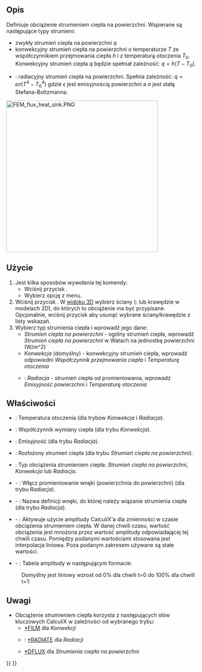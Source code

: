 <languages/>

{{Docnav
|[[FEM_ConstraintInitialTemperature/pl|Temperatura początkowa]]
|[[FEM_ConstraintTemperature/pl|Warunek brzegowy temperatury]]
|[[FEM_Workbench/pl|środowisko pracy MES]]
|IconL=FEM_ConstraintInitialTemperature.svg
|IconR=FEM_ConstraintTemperature.svg
|IconC=Workbench_FEM.svg
}}

{{GuiCommandContainer|
{{GuiCommand/pl
|Name=FEM ConstraintHeatflux
|Name/pl=MES: Obciążenie strumieniem ciepła
|MenuLocation=Model → Warunki brzegowe i obciążenia termiczne → Obciążenie strumieniem ciepła
|Workbenches=[[FEM_Workbench/pl|MES]]
|SeeAlso=[[FEM_tutorial/pl|Poradnik MES]]
}}
{{GuiCommandFemInfo/pl
|Solvers=CalculiX, Elmer
}}
}}

<span id="Description"></span>
==Opis==

Definiuje obciążenie strumieniem ciepła na powierzchni. Wspierane są następujące typy strumieni:
* zwykły strumień ciepła na powierzchni <math>q</math>
* konwekcyjny strumień ciepła na powierzchni o temperaturze <math>T</math> ze współczynnikiem przejmowania ciepła <math>h</math> i z temperaturą otoczenia <math>T_{0}</math>. Konwekcyjny strumień ciepła ''q'' będzie spełniał zależność: <math>q=h(T-T_{0})</math>. 
* {{Version|1.0}}: radiacyjny strumień ciepła na powierzchni. Spełnia zależność: <math>q=\epsilon \sigma(T^{4}-T_{0}^{4})</math> gdzie <math>\epsilon</math> jest emisyjnością powierzchni a <math>\sigma</math> jest stałą Stefana-Boltzmanna.

[[Image:FEM_flux_heat_sink.PNG|400px]]
{{Caption|Radiator z konwekcyjnym strumieniem ciepła na powierzchniach wystawionych na działanie powietrza}}

<span id="Usage"></span>
==Użycie==

# Jest kilka sposobów wywołania tej komendy:
#* Wciśnij przycisk {{Button|[[Image:FEM_ConstraintHeatflux.svg|16px]] [[FEM_ConstraintHeatflux/pl|Obciążenie strumieniem ciepła]]}}.
#* Wybierz opcję {{MenuCommand|Model → Warunki brzegowe i obciążenia termiczne → [[Image:FEM_ConstraintHeatflux.svg|16px]] Obciążenie strumieniem ciepła}} z menu.
# Wciśnij przycisk {{Button|Dodaj}}. W [[3D_view/pl|widoku 3D]] wybierz ściany ({{Version/pl|1.1}}: lub krawędzie w modelach 2D), do których to obciążenie ma być przypisane. Opcjonalnie, wciśnij przycisk {{Button|Usuń}} aby usunąć wybrane ściany/krawędzie z listy wskazań.
# Wybierz typ strumienia ciepła i wprowadź jego dane:
#* ''Strumień ciepła na powierzchni'' - ogólny strumień ciepła, wprowadź ''Strumień ciepła na powierzchni'' w Watach na jednostkę powierzchni (W/m^2)
#* ''Konwekcja'' (domyślny) - konwekcyjny strumień ciepła, wprowadź odpowiedni ''Współczynnik przejmowania ciepła'' i ''Temperaturę otoczenia''
#* {{Version/pl|1.0}}: ''Radiacja'' - strumień ciepła od promieniowania, wprowadź ''Emisyjność'' powierzchni i ''Temperaturę otoczenia''

<span id="Properties"></span>
==Właściwości==

* {{PropertyData|Ambient Temp}}: Temperatura otoczenia (dla trybów ''Konwekcja'' i ''Radiacja'').
* {{PropertyData|Film Coef}}: Współczynnik wymiany ciepła (dla trybu ''Konwekcja'').
* {{PropertyData|Emissivity}}: Emisyjność (dla trybu ''Radiacja'').
* {{PropertyData|DFlux}}: Rozłożony strumień ciepła (dla trybu ''Strumień ciepła na powierzchni'').
* {{PropertyData|Typ wiązania}}: Typ obciążenia strumieniem ciepła: ''Strumień ciepła na powierzchni'', ''Konwekcja'' lub ''Radiacja''.
* {{PropertyData|Cavity Radiation}} - {{Version/pl|1.1}}: Włącz promieniowanie wnęki (powierzchnia do powierzchni) (dla trybu ''Radiacja'').
* {{PropertyData|Cavity Name}} - {{Version/pl|1.1}}: Nazwa definicji wnęki, do której należy wiązanie strumienia ciepła (dla trybu ''Radiacja'').
* {{PropertyData|Enable Amplitude}} - {{Version/pl|1.1}}: Aktywuje użycie amplitudy CalculiX'a dla zmienności w czasie obciążenia strumieniem ciepła. W danej chwili czasu, wartość obciążenia jest mnożona przez wartość amplitudy odpowiadającej tej chwili czasu. Pomiędzy podanymi wartościami stosowana jest interpolacja liniowa. Poza podanym zakresem używane są stałe wartości.
* {{PropertyData|Amplitude Values}} - {{Version/pl|1.1}}: Tabela amplitudy w następującym formacie:

: {{Code|lang=text|code=
time_1, amplitude_value_1
…
}}

: Domyślny jest liniowy wzrost od 0% dla chwili t=0 do 100% dla chwili t=1:

: {{Code|lang=text|code=
0, 0
1, 1
}}

<span id="Notes"></span>
==Uwagi==

* Obciążenie strumieniem ciepła korzysta z następujących słów kluczowych CalculiX w zależności od wybranego trybu: 
** [http://web.mit.edu/calculix_v2.7/CalculiX/ccx_2.7/doc/ccx/node203.html *FILM] dla ''Konwekcji''
** {{Version/pl|1.0}}: [http://web.mit.edu/calculix_v2.7/CalculiX/ccx_2.7/doc/ccx/node234.html *RADIATE] dla ''Radiacji''
** [http://web.mit.edu/calculix_v2.7/CalculiX/ccx_2.7/doc/ccx/node188.html *DFLUX] dla ''Strumienia ciepła na powierzchni''


{{Docnav
|[[FEM_ConstraintInitialTemperature/pl|Temperatura początkowa]]
|[[FEM_ConstraintTemperature/pl|Warunek brzegowy temperatury]]
|[[FEM_Workbench/pl|środowisko pracy MES]]
|IconL=FEM_ConstraintInitialTemperature.svg
|IconR=FEM_ConstraintTemperature.svg
|IconC=Workbench_FEM.svg
}}

{{FEM_Tools_navi{{#translation:}}}}
{{Userdocnavi{{#translation:}}}}